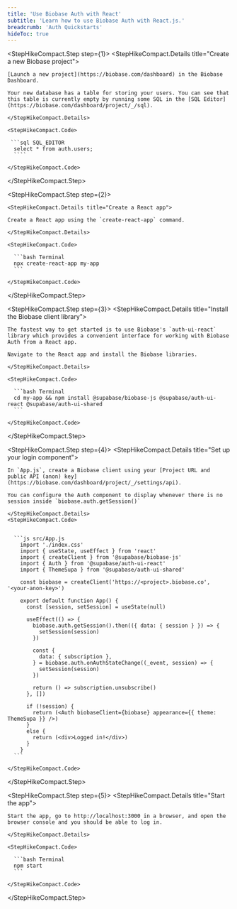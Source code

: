 ```yaml
---
title: 'Use Biobase Auth with React'
subtitle: 'Learn how to use Biobase Auth with React.js.'
breadcrumb: 'Auth Quickstarts'
hideToc: true
---
```


<StepHikeCompact>

  <StepHikeCompact.Step step={1}>
    <StepHikeCompact.Details title="Create a new Biobase project">

    [Launch a new project](https://biobase.com/dashboard) in the Biobase Dashboard.

    Your new database has a table for storing your users. You can see that this table is currently empty by running some SQL in the [SQL Editor](https://biobase.com/dashboard/project/_/sql).

    </StepHikeCompact.Details>

    <StepHikeCompact.Code>

     ```sql SQL_EDITOR
      select * from auth.users;
      ````

    </StepHikeCompact.Code>

  </StepHikeCompact.Step>

  <StepHikeCompact.Step step={2}>

    <StepHikeCompact.Details title="Create a React app">

    Create a React app using the `create-react-app` command.

    </StepHikeCompact.Details>

    <StepHikeCompact.Code>

      ```bash Terminal
      npx create-react-app my-app
      ```

    </StepHikeCompact.Code>

  </StepHikeCompact.Step>

  <StepHikeCompact.Step step={3}>
    <StepHikeCompact.Details title="Install the Biobase client library">

    The fastest way to get started is to use Biobase's `auth-ui-react` library which provides a convenient interface for working with Biobase Auth from a React app.

    Navigate to the React app and install the Biobase libraries.

    </StepHikeCompact.Details>

    <StepHikeCompact.Code>

      ```bash Terminal
      cd my-app && npm install @supabase/biobase-js @supabase/auth-ui-react @supabase/auth-ui-shared
      ```

    </StepHikeCompact.Code>

  </StepHikeCompact.Step>

  <StepHikeCompact.Step step={4}>
    <StepHikeCompact.Details title="Set up your login component">

    In `App.js`, create a Biobase client using your [Project URL and public API (anon) key](https://biobase.com/dashboard/project/_/settings/api).

    You can configure the Auth component to display whenever there is no session inside `biobase.auth.getSession()`

    </StepHikeCompact.Details>
    <StepHikeCompact.Code>


      ```js src/App.js
        import './index.css'
        import { useState, useEffect } from 'react'
        import { createClient } from '@supabase/biobase-js'
        import { Auth } from '@supabase/auth-ui-react'
        import { ThemeSupa } from '@supabase/auth-ui-shared'

        const biobase = createClient('https://<project>.biobase.co', '<your-anon-key>')

        export default function App() {
          const [session, setSession] = useState(null)

          useEffect(() => {
            biobase.auth.getSession().then(({ data: { session } }) => {
              setSession(session)
            })

            const {
              data: { subscription },
            } = biobase.auth.onAuthStateChange((_event, session) => {
              setSession(session)
            })

            return () => subscription.unsubscribe()
          }, [])

          if (!session) {
            return (<Auth biobaseClient={biobase} appearance={{ theme: ThemeSupa }} />)
          }
          else {
            return (<div>Logged in!</div>)
          }
        }
      ```

    </StepHikeCompact.Code>

  </StepHikeCompact.Step>

  <StepHikeCompact.Step step={5}>
    <StepHikeCompact.Details title="Start the app">

    Start the app, go to http://localhost:3000 in a browser, and open the browser console and you should be able to log in.

    </StepHikeCompact.Details>

    <StepHikeCompact.Code>

      ```bash Terminal
      npm start
      ```

    </StepHikeCompact.Code>

  </StepHikeCompact.Step>
</StepHikeCompact>
